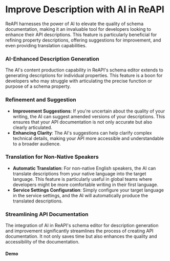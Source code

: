
# Improve Description with AI in ReAPI

ReAPI harnesses the power of AI to elevate the quality of schema documentation, making it an invaluable tool for developers looking to enhance their API descriptions. This feature is particularly beneficial for refining property descriptions, offering suggestions for improvement, and even providing translation capabilities.

### AI-Enhanced Description Generation

The AI's content production capability in ReAPI's schema editor extends to generating descriptions for individual properties. This feature is a boon for developers who may struggle with articulating the precise function or purpose of a schema property.

### Refinement and Suggestion

- **Improvement Suggestions**: If you're uncertain about the quality of your writing, the AI can suggest amended versions of your descriptions. This ensures that your API documentation is not only accurate but also clearly articulated.
- **Enhancing Clarity**: The AI's suggestions can help clarify complex technical details, making your API more accessible and understandable to a broader audience.

### Translation for Non-Native Speakers

- **Automatic Translation**: For non-native English speakers, the AI can translate descriptions from your native language into the target language. This feature is particularly useful in global teams where developers might be more comfortable writing in their first language.
- **Service Settings Configuration**: Simply configure your target language in the service settings, and the AI will automatically produce the translated descriptions.

### Streamlining API Documentation

The integration of AI in ReAPI's schema editor for description generation and improvement significantly streamlines the process of creating API documentation. It not only saves time but also enhances the quality and accessibility of the documentation.

#### Demo

<Youtube id="-xyIccbjWhI" />
